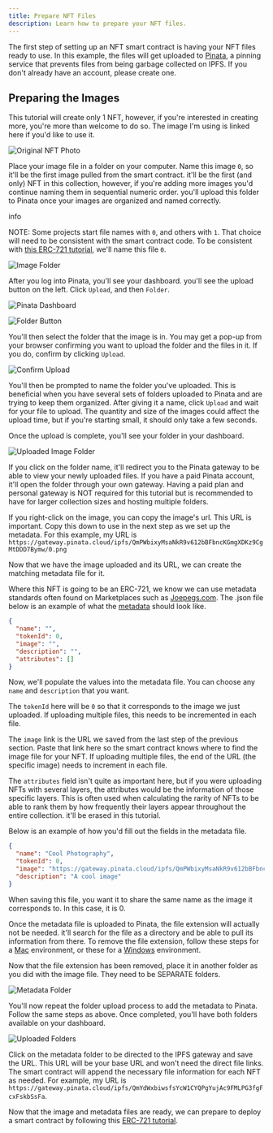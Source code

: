 ```yaml
---
title: Prepare NFT Files
description: Learn how to prepare your NFT files.
---
```


The first step of setting up an NFT smart contract is having your NFT files ready to use. In this example, the files will get uploaded to [Pinata](https://www.pinata.cloud/), a pinning service that prevents files from being garbage collected on IPFS. If you don't already have an account, please create one.

Preparing the Images[​](#preparing-the-images "Direct link to heading")
-----------------------------------------------------------------------

This tutorial will create only 1 NFT, however, if you're interested in creating more, you're more than welcome to do so. The image I'm using is linked here if you'd like to use it.

![Original NFT Photo](/images/nft-files1.jpeg)

Place your image file in a folder on your computer. Name this image `0`, so it'll be the first image pulled from the smart contract. it'll be the first (and only) NFT in this collection, however, if you're adding more images you'd continue naming them in sequential numeric order. you'll upload this folder to Pinata once your images are organized and named correctly.

info

NOTE: Some projects start file names with `0`, and others with `1`. That choice will need to be consistent with the smart contract code. To be consistent with [this ERC-721 tutorial](/dapps/deploy-nft-collection/deploy-erc-721), we'll name this file `0`.

![Image Folder](/images/nft-files2.png)

After you log into Pinata, you'll see your dashboard. you'll see the upload button on the left. Click `Upload`, and then `Folder`.

![Pinata Dashboard](/images/nft-files3.png)

![Folder Button](/images/nft-files4.png)

You'll then select the folder that the image is in. You may get a pop-up from your browser confirming you want to upload the folder and the files in it. If you do, confirm by clicking `Upload`.

![Confirm Upload](/images/nft-files5.png)

You'll then be prompted to name the folder you've uploaded. This is beneficial when you have several sets of folders uploaded to Pinata and are trying to keep them organized. After giving it a name, click `Upload` and wait for your file to upload. The quantity and size of the images could affect the upload time, but if you're starting small, it should only take a few seconds.

Once the upload is complete, you'll see your folder in your dashboard.

![Uploaded Image Folder](/images/nft-files6.png)

If you click on the folder name, it'll redirect you to the Pinata gateway to be able to view your newly uploaded files. If you have a paid Pinata account, it'll open the folder through your own gateway. Having a paid plan and personal gateway is NOT required for this tutorial but is recommended to have for larger collection sizes and hosting multiple folders.

If you right-click on the image, you can copy the image's url. This URL is important. Copy this down to use in the next step as we set up the metadata. For this example, my URL is `https://gateway.pinata.cloud/ipfs/QmPWbixyMsaNkR9v612bBFbncKGmgXDKz9CgMtDDD7Bymw/0.png`

Now that we have the image uploaded and its URL, we can create the matching metadata file for it.

Where this NFT is going to be an ERC-721, we know we can use metadata standards often found on Marketplaces such as [Joepegs.com](https://joepegs.com/). The .json file below is an example of what the [metadata](https://docs.opensea.io/docs/metadata-standards#metadata-structure) should look like.

```json
{
  "name": "",
  "tokenId": 0,
  "image": "",
  "description": "",
  "attributes": []
}
```

Now, we'll populate the values into the metadata file. You can choose any `name` and `description` that you want.

The `tokenId` here will be `0` so that it corresponds to the image we just uploaded. If uploading multiple files, this needs to be incremented in each file.

The `image` link is the URL we saved from the last step of the previous section. Paste that link here so the smart contract knows where to find the image file for your NFT. If uploading multiple files, the end of the URL (the specific image) needs to increment in each file.

The `attributes` field isn't quite as important here, but if you were uploading NFTs with several layers, the attributes would be the information of those specific layers. This is often used when calculating the rarity of NFTs to be able to rank them by how frequently their layers appear throughout the entire collection. it'll be erased in this tutorial.

Below is an example of how you'd fill out the fields in the metadata file.

```json
{
  "name": "Cool Photography",
  "tokenId": 0,
  "image": "https://gateway.pinata.cloud/ipfs/QmPWbixyMsaNkR9v612bBFbncKGmgXDKz9CgMtDDD7Bymw/0.png",
  "description": "A cool image"
}
```

When saving this file, you want it to share the same name as the image it corresponds to. In this case, it is 0.

Once the metadata file is uploaded to Pinata, the file extension will actually not be needed. it'll search for the file as a directory and be able to pull its information from there. To remove the file extension, follow these steps for a [Mac](https://support.apple.com/guide/mac-help/show-or-hide-filename-extensions-on-mac-mchlp2304/mac) environment, or these for a [Windows](https://www.techwalla.com/articles/how-to-remove-file-extensions) environment.

Now that the file extension has been removed, place it in another folder as you did with the image file. They need to be SEPARATE folders.

![Metadata Folder](/images/nft-files7.png)

You'll now repeat the folder upload process to add the metadata to Pinata. Follow the same steps as above. Once completed, you'll have both folders available on your dashboard.

![Uploaded Folders](/images/nft-files8.png)

Click on the metadata folder to be directed to the IPFS gateway and save the URL. This URL will be your base URL and won't need the direct file links. The smart contract will append the necessary file information for each NFT as needed. For example, my URL is `https://gateway.pinata.cloud/ipfs/QmYdWxbiwsfsYcW1CYQPgYujAc9FMLPG3fgFcxFskbSsFa`.

Now that the image and metadata files are ready, we can prepare to deploy a smart contract by following this [ERC-721 tutorial](/dapps/deploy-nft-collection/deploy-erc-721).
